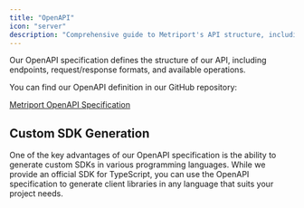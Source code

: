 ```yaml
---
title: "OpenAPI"
icon: "server"
description: "Comprehensive guide to Metriport's API structure, including schemas, endpoints, and integration tools"
---
```


Our OpenAPI specification defines the structure of our API, including endpoints, request/response formats, and available operations.

You can find our OpenAPI definition in our GitHub repository:

[Metriport OpenAPI Specification](https://github.com/metriport/metriport/tree/develop/fern/definition)

## Custom SDK Generation

One of the key advantages of our OpenAPI specification is the ability to generate custom SDKs in various programming languages. While we provide an official SDK for TypeScript, you can use the OpenAPI specification to generate client libraries in any language that suits your project needs.
